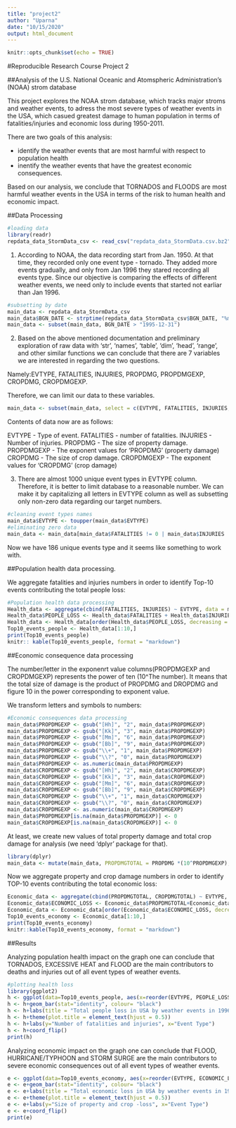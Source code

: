 ```yaml
---
title: "project2"
author: "Uparna"
date: "10/15/2020"
output: html_document
---
```


```r
knitr::opts_chunk$set(echo = TRUE)
```


#Reproducible Research Course Project 2


##Analysis of the U.S. National Oceanic and Atomspheric Administration's (NOAA) strom database


This project explores the NOAA strom database, which tracks major stroms and weather events, to adress the most severe types of weather events in the USA, which casued greatest damage to human population in terms of fatalities/injuries and economic loss during 1950-2011.





There are two goals of this analysis:

- identify the weather events that are most harmful with respect to population health
- inentify the weather events that have the greatest economic consequences. 


Based on our analysis, we conclude that TORNADOS and FLOODS are most harmful weather events in the USA in terms of the risk to human health and economic impact.


##Data Processing 


```r
#loading data
library(readr)
repdata_data_StormData_csv <- read_csv("repdata_data_StormData.csv.bz2")

```

  1. According to NOAA, the data recording start from Jan. 1950. At that time, they recorded only one event type - tornado. They added more events gradually, and only from Jan 1996 they stared recording all events type. Since our objective is comparing the effects of different weather events, we need only to include events that started not earliar than Jan 1996.

```r
#subsetting by date
main_data <- repdata_data_StormData_csv
main_data$BGN_DATE <- strptime(repdata_data_StormData_csv$BGN_DATE, "%m/%d/%Y %H:%M:%S")
main_data <- subset(main_data, BGN_DATE > "1995-12-31")

```


  2. Based on the above mentioned documentation and preliminary exploration of raw data with 'str', 'names', 'table', 'dim', 'head', 'range', and other similar functions we can conclude that there are 7 variables we are interested in regarding the two questions.

Namely:EVTYPE, FATALITIES, INJURIES, PROPDMG, PROPDMGEXP, CROPDMG, CROPDMGEXP. 

Therefore, we can limit our data to these variables.


```r
main_data <- subset(main_data, select = c(EVTYPE, FATALITIES, INJURIES, PROPDMG, PROPDMGEXP,CROPDMG, CROPDMGEXP))

```



Contents of data now are as follows:

EVTYPE - Type of event.
FATALITIES - number of fatalities.
INJURIES - Number of injuries.
PROPDMG -  The size of property damage.
PROPDMGEXP - The exponent values for 'PROPDMG' (property damage)
CROPDMG - The size of crop damage.
CROPDMGEXP - The exponent values for 'CROPDMG' (crop damage)


  3. There are almost 1000 unique event types in EVTYPE column. Therefore, it is better to limit database to a reasonable number. We can make it by capitalizing all letters in EVTYPE column as well as subsetting only non-zero data regarding our target numbers.

```r
#cleaning event types names
main_data$EVTYPE <- toupper(main_data$EVTYPE)
#eliminating zero data
main_data <- main_data[main_data$FATALITIES != 0 | main_data$INJURIES != 0 | main_data$PROPDMG != 0 | main_data$CROPDMG != 0,]

```


 Now we have 186 unique events type and it seems like something to work with.


##Population health data processing.

We aggregate fatalities and injuries numbers in order to identify Top-10 events contributing the total people loss:

```r
#Population health data processing
Health_data <- aggregate(cbind(FATALITIES, INJURIES) ~ EVTYPE, data = main_data, FUN = sum)
Health_data$PEOPLE_LOSS <- Health_data$FATALITIES + Health_data$INJURIES
Health_data <- Health_data[order(Health_data$PEOPLE_LOSS, decreasing = TRUE),]
Top10_events_people <- Health_data[1:10,]
print(Top10_events_people)
knitr:: kable(Top10_events_people, format = "markdown")

```




##Economic consequence data processing


The number/letter in the exponenrt value columns(PROPDMGEXP and CROPDMGEXP) represents the power of ten (10^The number). It means that the total size of damage is the product of PROPDMG and DROPDMG and figure 10 in the power corresponding to exponent value.


We transform letters and symbols to numbers:

```r
#Economic consequences data processing
main_data$PROPDMGEXP <- gsub("[Hh]", "2", main_data$PROPDMGEXP)
main_data$PROPDMGEXP <- gsub("[Kk]", "3", main_data$PROPDMGEXP)
main_data$PROPDMGEXP <- gsub("[Mm]", "6", main_data$PROPDMGEXP)
main_data$PROPDMGEXP <- gsub("[Bb]", "9", main_data$PROPDMGEXP)
main_data$PROPDMGEXP <- gsub("\\+", "1", main_data$PROPDMGEXP)
main_data$PROPDMGEXP <- gsub("\\?", "0", main_data$PROPDMGEXP)
main_data$PROPDMGEXP <- as.numeric(main_data$PROPDMGEXP)
main_data$CROPDMGEXP <- gsub("[Hh]", "2", main_data$CROPDMGEXP)
main_data$CROPDMGEXP <- gsub("[Kk]", "3", main_data$CROPDMGEXP)
main_data$CROPDMGEXP <- gsub("[Mm]", "6", main_data$CROPDMGEXP)
main_data$CROPDMGEXP <- gsub("[Bb]", "9", main_data$CROPDMGEXP)
main_data$CROPDMGEXP <- gsub("\\+", "1", main_data$CROPDMGEXP)
main_data$CROPDMGEXP <- gsub("\\?", "0", main_data$CROPDMGEXP)
main_data$CROPDMGEXP <- as.numeric(main_data$CROPDMGEXP)
main_data$PROPDMGEXP[is.na(main_data$PROPDMGEXP)] <- 0
main_data$CROPDMGEXP[is.na(main_data$CROPDMGEXP)] <- 0

```
 
 
At least, we create new values of total property damage and total crop damage for analysis (we need 'dplyr' package for that).
```r
library(dplyr)
main_data <- mutate(main_data, PROPDMGTOTAL = PROPDMG *(10^PROPDMGEXP), CROPDMGTOTAL = CROPDMG * (10^CROPDMGEXP))

```

Now we aggregate property and crop damage numbers in order to identify TOP-10 events contributing the total economic loss:
```r
Economic_data <- aggregate(cbind(PROPDMGTOTAL, CROPDMGTOTAL) ~ EVTYPE, data = main_data, FUN = sum)
Economic_data$ECONOMIC_LOSS <- Economic_data$PROPDMGTOTAL+Economic_data$CROPDMGTOTAL
Economic_data <- Economic_data[order(Economic_data$ECONOMIC_LOSS, decreasing = TRUE),]
Top10_events_economy <- Economic_data[1:10,]
print(Top10_events_economy)
knitr::kable(Top10_events_economy, format = "markdown")
```



##Results


Analyzing population health impact on the graph one can conclude that TORNADOS, EXCESSIVE HEAT and FLOOD are the main contributors to deaths and injuries out of all event types of weather events.
```r
#plotting health loss
library(ggplot2)
h <- ggplot(data=Top10_events_people, aes(x=reorder(EVTYPE, PEOPLE_LOSS),y=PEOPLE_LOSS))
h <- h+geom_bar(stat="identity", colour= "black")
h <- h+labs(title = "Total people loss in USA by weather events in 1996-2011")
h <- h+theme(plot.title = element_text(hjust = 0.5))
h <- h+labs(y="Number of fatalities and injuries", x="Event Type")
h <- h+coord_flip()
print(h)
```



Analyzing economic impact on the graph  one can conclude that FLOOD, HURRICANE/TYPHOON and STORM SURGE are the main contributors to severe economic consequences out of all event types of weather events. 

```r
e <- ggplot(data=Top10_events_economy, aes(x=reorder(EVTYPE, ECONOMIC_LOSS),y=ECONOMIC_LOSS))
e <- e+geom_bar(stat="identity", colour= "black")
e <- e+labs(title = "Total economic loss in USA by weather events in 1996-2011")
e <- e+theme(plot.title = element_text(hjust = 0.5))
e <- e+labs(y="Size of property and crop -loss", x="Event Type")
e <- e+coord_flip()
print(e)

```
